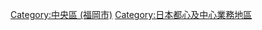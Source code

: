 {{DEFAULTSORT:Tenshin}}
[[Category:中央區_(福岡市)|Category:中央區 (福岡市)]]
[[Category:日本都心及中心業務地區|Category:日本都心及中心業務地區]]